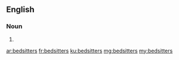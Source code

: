 ==English==

===Noun===
{{head|en|plural}}

# {{plural of|bedsitter|lang=en|nocat=1}}

[[ar:bedsitters]]
[[fr:bedsitters]]
[[ku:bedsitters]]
[[mg:bedsitters]]
[[my:bedsitters]]